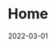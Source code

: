 ---
slug: "/home"
cover: "./38470254_39353429.jpg"
date: "2022-03-01"
title: "Home"
areas:
  - Home is a place you grow up wanting to leave, and grow old wanting to get back to.
---
